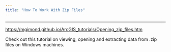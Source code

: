 ```yaml
---
title: "How To Work With Zip Files"
---
```


***

[https://mgimond.github.io/ArcGIS_tutorials/Opening_zip_files.htm](https://mgimond.github.io/ArcGIS_tutorials/Opening_zip_files.htm)

Check out this tutorial on viewing, opening and extracting data from .zip files on Windows machines.

